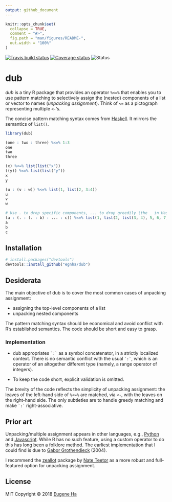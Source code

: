 ```yaml
---
output: github_document
---
```


<!-- README.md is generated from README.Rmd. Please edit that file -->

```r
knitr::opts_chunk$set(
  collapse = TRUE,
  comment = "#>",
  fig.path = "man/figures/README-",
  out.width = "100%"
)
```

[![Travis build status](https://travis-ci.org/egnha/dub.svg?branch=master)](https://travis-ci.org/egnha/dub)
[![Coverage status](https://codecov.io/gh/egnha/dub/branch/master/graph/badge.svg)](https://codecov.io/github/egnha/dub?branch=master)
![Status](https://img.shields.io/badge/status-experimental-blue.svg)

# dub

_dub_ is a tiny R package that provides an operator `%<=%` that enables you to use pattern matching to selectively assign the (nested) components of a list or vector to names (_unpacking assignment_). Think of `<=` as a pictograph representing multiple `<-`'s.

The concise pattern matching syntax comes from [Haskell](https://en.wikibooks.org/wiki/Haskell/Pattern_matching). It mirrors the semantics of `list()`.

```r
library(dub)

(one : two : three) %<=% 1:3
one
two
three

(x) %<=% list(list("x"))
((y)) %<=% list(list("y"))
x
y

(u : (v : w)) %<=% list(1, list(2, 3:4))
u
v
w

# Use . to drop specific components, ... to drop greedily (the _ in Haskell)
(a : (. : (. : b) : ... : c)) %<=% list(1, list(2, list(3, 4), 5, 6, 7))
a
b
c
```

## Installation

```r
# install.packages("devtools")
devtools::install_github("egnha/dub")
```

## Desiderata

The main objective of dub is to cover the most common cases of unpacking assignment:

- assigning the top-level components of a list
- unpacking nested components

The pattern matching syntax should be economical and avoid conflict with R's established semantics. The code should be short and easy to grasp.

### Implementation

- dub appropriates `` `:` `` as a symbol concatenator, in a strictly localized context. There is no semantic conflict with the usual `` `:` ``, which is an operator of an altogether different type (namely, a range operator of integers).

- To keep the code short, explicit validation is omitted.

The brevity of the code reflects the simplicity of unpacking assignment: the leaves of the left-hand side of `%<=%` are matched, via `<-`, with the leaves on the right-hand side. The only subtleties are to handle greedy matching and make `` `:` `` right-associative.

## Prior art

Unpacking/multiple assignment appears in other languages, e.g., [Python](https://docs.python.org/3/tutorial/datastructures.html#tuples-and-sequences) and [Javascript](https://developer.mozilla.org/en-US/docs/Web/JavaScript/Reference/Operators/Destructuring_assignment). While R has no such feature, using a custom operator to do this has long been a folklore method. The earliest implementation that I could find is due to [Gabor Grothendieck](https://stat.ethz.ch/pipermail/r-help/2004-June/053343.html) (2004).

I recommend the [zeallot](https://github.com/nteetor/zeallot) package by [Nate Teetor](https://github.com/nteetor) as a more robust and full-featured option for unpacking assignment.

## License

MIT Copyright © 2018 [Eugene Ha](https://github.com/egnha)
